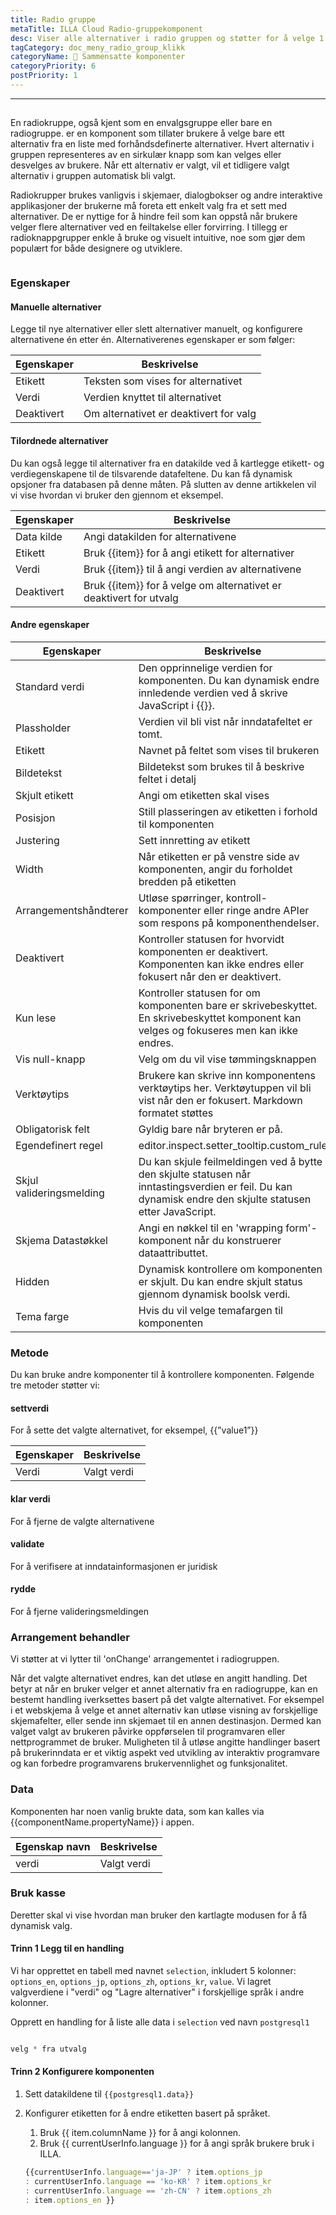 ```yaml
---
title: Radio gruppe
metaTitle: ILLA Cloud Radio-gruppekomponent
desc: Viser alle alternativer i radio gruppen og støtter for å velge 1 valg.
tagCategory: doc_meny_radio_group_klikk
categoryName: 🧬 Sammensatte komponenter
categoryPriority: 6
postPriority: 1
---
```


* * *

## <h2 hidden>Radio gruppe</h2>

En radiokruppe, også kjent som en envalgsgruppe eller bare en radiogruppe. er en komponent som tillater brukere å velge bare ett alternativ fra en liste med forhåndsdefinerte alternativer. Hvert alternativ i gruppen representeres av en sirkulær knapp som kan velges eller desvelges av brukere. Når ett alternativ er valgt, vil et tidligere valgt alternativ i gruppen automatisk bli valgt.

Radiokrupper brukes vanligvis i skjemaer, dialogbokser og andre interaktive applikasjoner der brukerne må foreta ett enkelt valg fra et sett med alternativer. De er nyttige for å hindre feil som kan oppstå når brukere velger flere alternativer ved en feiltakelse eller forvirring. I tillegg er radioknappgrupper enkle å bruke og visuelt intuitive, noe som gjør dem populært for både designere og utviklere.

<img src='https://cdn.illacloud.com/official-website/img/docs/assemble/radiogroup1.png' alt="" />

### Egenskaper

#### Manuelle alternativer

Legge til nye alternativer eller slett alternativer manuelt, og konfigurere alternativene én etter én. Alternativerenes egenskaper er som følger: 

| Egenskaper | Beskrivelse                            |
| ---------- | -------------------------------------- |
| Etikett    | Teksten som vises for alternativet     |
| Verdi      | Verdien knyttet til alternativet       |
| Deaktivert | Om alternativet er deaktivert for valg |

#### Tilordnede alternativer

Du kan også legge til alternativer fra en datakilde ved å kartlegge etikett- og verdiegenskapene til de tilsvarende datafeltene. Du kan få dynamisk opsjoner fra databasen på denne måten. På slutten av denne artikkelen vil vi vise hvordan vi bruker den gjennom et eksempel.

| Egenskaper | Beskrivelse                                                        |
| ---------- | ------------------------------------------------------------------ |
| Data kilde | Angi datakilden for alternativene                                  |
| Etikett    | Bruk {{item}} for å angi etikett for alternativer                  |
| Verdi      | Bruk {{item}} til å angi verdien av alternativene                  |
| Deaktivert | Bruk {{item}} for å velge om alternativet er deaktivert for utvalg |

#### Andre egenskaper

| Egenskaper               | Beskrivelse                                                                                                                                               |
| ------------------------ | --------------------------------------------------------------------------------------------------------------------------------------------------------- |
| Standard verdi           | Den opprinnelige verdien for komponenten. Du kan dynamisk endre innledende verdien ved å skrive JavaScript i {{}}.                                        |
| Plassholder              | Verdien vil bli vist når inndatafeltet er tomt.                                                                                                           |
| Etikett                  | Navnet på feltet som vises til brukeren                                                                                                                   |
| Bildetekst               | Bildetekst som brukes til å beskrive feltet i detalj                                                                                                      |
| Skjult etikett           | Angi om etiketten skal vises                                                                                                                              |
| Posisjon                 | Still plasseringen av etiketten i forhold til komponenten                                                                                                 |
| Justering                | Sett innretting av etikett                                                                                                                                |
| Width                    | Når etiketten er på venstre side av komponenten, angir du forholdet bredden på etiketten                                                                  |
| Arrangementshåndterer    | Utløse spørringer, kontroll-komponenter eller ringe andre APIer som respons på komponenthendelser.                                                        |
| Deaktivert               | Kontroller statusen for hvorvidt komponenten er deaktivert. Komponenten kan ikke endres eller fokusert når den er deaktivert.                             |
| Kun lese                 | Kontroller statusen for om komponenten bare er skrivebeskyttet. En skrivebeskyttet komponent kan velges og fokuseres men kan ikke endres.                 |
| Vis null-knapp           | Velg om du vil vise tømmingsknappen                                                                                                                       |
| Verktøytips              | Brukere kan skrive inn komponentens verktøytips her. Verktøytuppen vil bli vist når den er fokusert. Markdown formatet støttes                            |
| Obligatorisk felt        | Gyldig bare når bryteren er på.                                                                                                                           |
| Egendefinert regel       | editor.inspect.setter_tooltip.custom_rule                                                                                                                 |
| Skjul valideringsmelding | Du kan skjule feilmeldingen ved å bytte den skjulte statusen når inntastingsverdien er feil. Du kan dynamisk endre den skjulte statusen etter JavaScript. |
| Skjema Datastøkkel       | Angi en nøkkel til en 'wrapping form'-komponent når du konstruerer dataattributtet.                                                                       |
| Hidden                   | Dynamisk kontrollere om komponenten er skjult. Du kan endre skjult status gjennom dynamisk boolsk verdi.                                                  |
| Tema farge               | Hvis du vil velge temafargen til komponenten                                                                                                              |

### Metode

Du kan bruke andre komponenter til å kontrollere komponenten. Følgende tre metoder støtter vi:

#### settverdi

For å sette det valgte alternativet, for eksempel, {{”value1”}}

| Egenskaper | Beskrivelse |
| ---------- | ----------- |
| Verdi      | Valgt verdi |

#### klar verdi

For å fjerne de valgte alternativene

#### validate

For å verifisere at inndatainformasjonen er juridisk

#### rydde

For å fjerne valideringsmeldingen

### Arrangement behandler

Vi støtter at vi lytter til 'onChange' arrangementet i radiogruppen. 

Når det valgte alternativet endres, kan det utløse en angitt handling. Det betyr at når en bruker velger et annet alternativ fra en radiogruppe, kan en bestemt handling iverksettes basert på det valgte alternativet. For eksempel i et webskjema å velge et annet alternativ kan utløse visning av forskjellige skjemafelter, eller sende inn skjemaet til en annen destinasjon. Dermed kan valget valgt av brukeren påvirke oppførselen til programvaren eller nettprogrammet de bruker. Muligheten til å utløse angitte handlinger basert på brukerinndata er et viktig aspekt ved utvikling av interaktiv programvare og kan forbedre programvarens brukervennlighet og funksjonalitet.

### Data

Komponenten har noen vanlig brukte data, som kan kalles via {{componentName.propertyName}} i appen.

| Egenskap navn | Beskrivelse |
| ------------- | ----------- |
| verdi         | Valgt verdi |

### Bruk kasse

Deretter skal vi vise hvordan man bruker den kartlagte modusen for å få dynamisk valg. 

#### Trinn 1 Legg til en handling

Vi har opprettet en tabell med navnet `selection`, inkludert 5 kolonner: `options_en`, `options_jp`, `options_zh`, `options_kr`, `value`. Vi lagret valgverdiene i "verdi" og "Lagre alternativer" i forskjellige språk i andre kolonner. 

Opprett en handling for å liste alle data i `selection` ved navn `postgresql1`

<img src='https://cdn.illacloud.com/official-website/img/docs/assemble/radio1.png' alt="" />

```jsx
velg * fra utvalg
```

#### Trinn 2 Konfigurere komponenten

1.  Sett datakildene til `{{postgresql1.data}}` 
2.  Konfigurer etiketten for å endre etiketten basert på språket. 

    1.  Bruk {{ item.columnName }} for å angi kolonnen. 
    2.  Bruk {{ currentUserInfo.language }} for å angi språk brukere bruk i ILLA.

    ```jsx
    {{currentUserInfo.language=='ja-JP' ? item.options_jp 
    : currentUserInfo.language == 'ko-KR' ? item.options_kr 
    : currentUserInfo.language == 'zh-CN' ? item.options_zh 
    : item.options_en }}
    ```

<img src='https://cdn.illacloud.com/official-website/img/docs/assemble/radiogroup2.png' alt="" />
